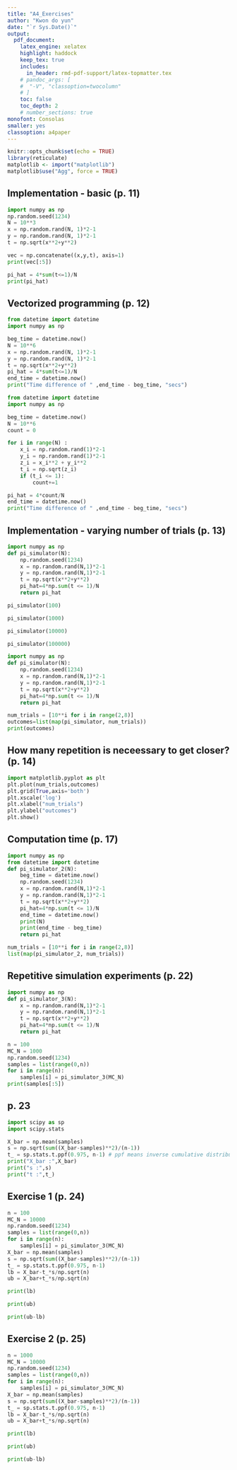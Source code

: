 ```yaml
---
title: "A4_Exercises"  
author: "Kwon do yun"  
date: "`r Sys.Date()`"  
output:   
  pdf_document:  
    latex_engine: xelatex
    highlight: haddock  
    keep_tex: true  
    includes:
      in_header: rmd-pdf-support/latex-topmatter.tex
    # pandoc_args: [
    #  "-V", "classoption=twocolumn"
    # ]
    toc: false   
    toc_depth: 2  
    # number_sections: true  
monofont: Consolas
smaller: yes
classoption: a4paper
---
```


```r
knitr::opts_chunk$set(echo = TRUE)
library(reticulate)
matplotlib <- import("matplotlib")
matplotlib$use("Agg", force = TRUE)
```


## Implementation - basic (p. 11)

\vspace{10pt}

```python
import numpy as np
np.random.seed(1234)
N = 10**3
x = np.random.rand(N, 1)*2-1
y = np.random.rand(N, 1)*2-1
t = np.sqrt(x**2+y**2)

vec = np.concatenate((x,y,t), axis=1)
print(vec[:5])

pi_hat = 4*sum(t<=1)/N
print(pi_hat)

```

## Vectorized programming (p. 12)

```python
from datetime import datetime
import numpy as np

beg_time = datetime.now()
N = 10**6
x = np.random.rand(N, 1)*2-1
y = np.random.rand(N, 1)*2-1
t = np.sqrt(x**2+y**2)
pi_hat = 4*sum(t<=1)/N
end_time = datetime.now()
print("Time difference of " ,end_time - beg_time, "secs")
```

```python
from datetime import datetime
import numpy as np

beg_time = datetime.now()
N = 10**6
count = 0

for i in range(N) :
    x_i = np.random.rand(1)*2-1
    y_i = np.random.rand(1)*2-1
    z_i = x_i**2 + y_i**2
    t_i = np.sqrt(z_i)
    if (t_i <= 1):
        count+=1

pi_hat = 4*count/N
end_time = datetime.now()
print("Time difference of " ,end_time - beg_time, "secs")
```

## Implementation - varying number of trials (p. 13)

```python
import numpy as np
def pi_simulator(N):
    np.random.seed(1234)
    x = np.random.rand(N,1)*2-1
    y = np.random.rand(N,1)*2-1
    t = np.sqrt(x**2+y**2)
    pi_hat=4*np.sum(t <= 1)/N
    return pi_hat
```

```python
pi_simulator(100)
```

```python
pi_simulator(1000)
```

```python
pi_simulator(10000)
```

```python
pi_simulator(100000)
```

```python
import numpy as np
def pi_simulator(N):
    np.random.seed(1234)
    x = np.random.rand(N,1)*2-1
    y = np.random.rand(N,1)*2-1
    t = np.sqrt(x**2+y**2)
    pi_hat=4*np.sum(t <= 1)/N    
    return pi_hat

num_trials = [10**i for i in range(2,8)]
outcomes=list(map(pi_simulator, num_trials))
print(outcomes)

```

## How many repetition is neceessary to get closer? (p. 14)

```python
import matplotlib.pyplot as plt
plt.plot(num_trials,outcomes)
plt.grid(True,axis='both')
plt.xscale('log')
plt.xlabel("num_trials")
plt.ylabel("outcomes")
plt.show()
```

## Computation time (p. 17)

```python
import numpy as np
from datetime import datetime
def pi_simulator_2(N):
    beg_time = datetime.now()
    np.random.seed(1234)
    x = np.random.rand(N,1)*2-1
    y = np.random.rand(N,1)*2-1
    t = np.sqrt(x**2+y**2)
    pi_hat=4*np.sum(t <= 1)/N
    end_time = datetime.now()
    print(N)
    print(end_time - beg_time)
    return pi_hat
```

```python
num_trials = [10**i for i in range(2,8)]
list(map(pi_simulator_2, num_trials))
```

## Repetitive simulation experiments (p. 22)

```python
import numpy as np
def pi_simulator_3(N):
    x = np.random.rand(N,1)*2-1
    y = np.random.rand(N,1)*2-1
    t = np.sqrt(x**2+y**2)
    pi_hat=4*np.sum(t <= 1)/N
    return pi_hat
```

```python
n = 100
MC_N = 1000
np.random.seed(1234)
samples = list(range(0,n))
for i in range(n):
    samples[i] = pi_simulator_3(MC_N)
print(samples[:5])
```

## p. 23

```python
import scipy as sp
import scipy.stats

X_bar = np.mean(samples)
s = np.sqrt(sum((X_bar-samples)**2)/(n-1))
t_ = sp.stats.t.ppf(0.975, n-1) # ppf means inverse cumulative distribution function
print("X_bar :",X_bar)
print("s :",s)
print("t :",t_)
```

## Exercise 1 (p. 24)
```python
n = 100 
MC_N = 10000 
np.random.seed(1234)
samples = list(range(0,n))
for i in range(n): 
    samples[i] = pi_simulator_3(MC_N) 
X_bar = np.mean(samples)
s = np.sqrt(sum((X_bar-samples)**2)/(n-1))
t_ = sp.stats.t.ppf(0.975, n-1)
lb = X_bar-t_*s/np.sqrt(n)
ub = X_bar+t_*s/np.sqrt(n)
```

```python
print(lb)
```

```python
print(ub)
```

```python
print(ub-lb)
```

## Exercise 2 (p. 25)

```python
n = 1000 
MC_N = 10000 
np.random.seed(1234)
samples = list(range(0,n))
for i in range(n): 
    samples[i] = pi_simulator_3(MC_N) 
X_bar = np.mean(samples)
s = np.sqrt(sum((X_bar-samples)**2)/(n-1))
t_ = sp.stats.t.ppf(0.975, n-1)
lb = X_bar-t_*s/np.sqrt(n)
ub = X_bar+t_*s/np.sqrt(n)
```

```python
print(lb)
```

```python
print(ub)
```

```python
print(ub-lb)
```





